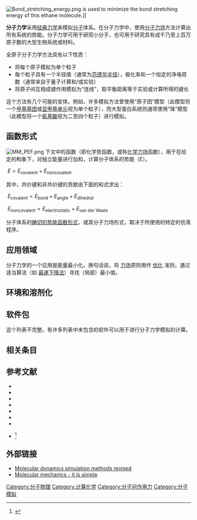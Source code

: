 {{roughtranslation|time=2014-03-15T11:28:44+00:00}}

[[Image:Bond_stretching_energy.png|thumb]] is used to minimize the bond stretching energy of this ethane molecule.]] 

'''分子力学'''采用[[经典力学|经典力学]]来模拟[[分子|分子]]体系。在分子力学中，使用[[Force_field_(chemistry)|分子力场]]方法计算出所有系统的势能。分子力学可用于研究小分子，也可用于研究具有成千乃至上百万原子数的大型生物系统或材料。

全原子分子力学方法具有以下性质：
*将每个原子模拟为单个粒子
*每个粒子具有一个半径值（通常为[[范德华半径|范德华半径]]），极化率和一个恒定的净电荷数（通常来自于量子计算和/或实验）
*将原子间互相成键作用模拟为“连线”，取平衡距离等于实验或计算所得的键长

这个方法有几个可能的变体。例如，许多模拟方法曾使用“原子团”模型（此模型将一个[[甲基基团|甲基基团]]或[[亚甲基单元|亚甲基单元]]视为单个粒子），而大型蛋白系统则通常使用“珠”模型（此模型将一个[[氨基酸|氨基酸]]视为二至四个粒子）进行模拟。

==函数形式==
[[Image:MM_PEF.png|thumb]]
下文中的函数（即化学势函数，或称[[Force_field_(chemistry)|化学力场]]函数），用于在给定的构象下，对独立能量进行加和，计算分子体系的势能（E）。

<math>\ E = E_\text{covalent} + E_\text{noncovalent} \, </math>

其中，共价键和非共价键的贡献由下面的和式求出：

<math>\ E_\text{covalent} = E_\text{bond} + E_\text{angle} + E_\text{dihedral}</math>

<math>\ E_\text{noncovalent} = E_\text{electrostatic} + E_\text{van der Waals} </math>

分子体系的[[Potential_energy_of_protein|确切的势能函数形式]]，或其分子力场形式，取决于所使用的特定的仿真程序。

==应用领域==

分子力学的一个应用是能量最小化。换句话说，将 [[force_field_(chemistry)|力场]]原则用作 [[Optimization_(mathematics)|优化]] 准则，通过适当算法（如 [[Gradient_descent|最速下降法]]）寻找（局部）最小值。

==环境和溶剂化==

==软件包==

{{main|List of software for molecular mechanics modeling}}
这个列表不完整。有许多列表中未包含的软件可以用于进行分子力学模拟的计算。

{{columns-list|3|
*[http://multiscalelab.org/acemd ACEMD - GPU MD]
*[[Abalone_(molecular_mechanics)|Abalone]]
*[[AMBER|AMBER]]
*[http://www.biomolecular-modeling.com/Products.html Ascalaph]
*[[BOSS_(molecular_mechanics)|BOSS]]
*[[CHARMM|CHARMM]]
*[http://www.cosmos-software.de/ce_intro.html COSMOS]
*[http://cytosolve.com/ CytoSolve]
*[[Ghemical|Ghemical]]
*[[GROMOS|GROMOS]]
*[[GROMACS|GROMACS]]
*[[Internal_Coordinate_Mechanics|ICM]]
*[[MacroModel|MacroModel]]
*[[MDynaMix|MDynaMix]]
*[[NAMD|NAMD]]
*[[Q-Chem|Q-Chem]]
*[[Spartan_(software)|Spartan]]
*[http://www.exorga.com/ StruMM3D (STR3DI32)]
*[[TINKER|TINKER]]
*[http://www.zeden.org/ Zodiac]
*[[X-PLOR|X-PLOR]]
*[[Yasara|Yasara]]
*[[LAMMPS|LAMMPS]]
}}

==相关条目==
{{columns-list|2|
* [[分子图像|分子图像]]
* [[分子动力学|分子动力学]]
* [[Molecule_editor|Molecule editor]]
* [[分子力场（化学）|分子力场（化学）]]
* [[Force_field_implementation|Force field implementation]]
* [[分子设计软件|分子设计软件]]
* [[GPU上的分子模拟|GPU上的分子模拟]]
* [[分子力学模拟软件列表|Software for molecular mechanics modeling]]
* [[List_of_software_for_Monte_Carlo_molecular_modeling|Software for Monte Carlo molecular modeling]]
}}

==参考文献==
*{{cite book |author=Allinger NL, Burkert U |title=Molecular Mechanics |publisher=An American Chemical Society Publication |year=1982 |isbn=0-8412-0885-9 }}
*{{cite journal |author=Box VG |title=The Molecular Mechanics of Quantized Valence Bonds |journal=J Mol Model. |volume=3 |issue=3 |pages=124–41 |date=March 1997 |doi=10.1007/s008940050026 }}
*{{cite journal |author=Box VG |title=The anomeric effect of monosaccharides and their derivatives. Insights from the new QVBMM molecular mechanics force field |journal=Heterocycles |volume=48 |issue=11 |pages=2389–417 |date=12 November 1998 |url=http://cat.inist.fr/?aModele=afficheN&cpsidt=10678043 |doi=10.3987/REV-98-504 |access-date=2014-03-15 |archive-date=2012-05-31 |archive-url=https://web.archive.org/web/20120531131155/http://cat.inist.fr/?aModele=afficheN&cpsidt=10678043 |dead-url=no }}
*{{cite journal |author=Box VG |title=Stereo-electronic effects in polynucleotides and their double helices |journal=J Mol Struct. |volume=689 |issue=1–2 |pages=33–41 |year=2004 |doi=10.1016/j.molstruc.2003.10.019  |bibcode = 2004JMoSt.689...33B }}
*{{cite book |author=Becker OM |title=Computational biochemistry and biophysics |url=https://archive.org/details/computationalbio0000unse_e1f9 |publisher=Marcel Dekker |location=New York, N.Y. |year=2001 |isbn=0-8247-0455-X }}
*{{cite journal |author=Mackerell AD |title=Empirical force fields for biological macromolecules: overview and issues |journal=J Comput Chem |volume=25 |issue=13 |pages=1584–604 |date=October 2004|pmid=15264253 |doi=10.1002/jcc.20082 }}
*{{cite book |author=Schlick T |title=Molecular modeling and simulation: an interdisciplinary guide |url=https://archive.org/details/molecularmodelin0000schl |publisher=Springer |location=Berlin |year=2002 |isbn=0-387-95404-X }}
*{{cite book |author=Krishnan Namboori; Ramachandran, K. S.; Deepa Gopakumar |title=Computational Chemistry and Molecular Modeling: Principles and Applications |publisher=Springer |location=Berlin |year=2008 |isbn=3-540-77302-9 }}<ref>{{Cite web |url=http://www.amrita.edu/cen/ccmm |title=存档副本 |accessdate=2014-03-15 |archive-date=2008-11-23 |archive-url=https://web.archive.org/web/20081123073745/http://www.amrita.edu/cen/ccmm |dead-url=yes }}</ref>

{{Reflist}}

==外部链接==
*[https://web.archive.org/web/20130715003803/http://dissertations.ub.rug.nl/faculties/science/1996/h.bekker/ Molecular dynamics simulation methods revised]
*[http://www.layruoru.com/dokuwiki/doku.php/molecular_mechanics_-_it_is_simple Molecular mechanics - it is simple] {{Wayback|url=http://www.layruoru.com/dokuwiki/doku.php/molecular_mechanics_-_it_is_simple |date=20191228115808 }}

{{DEFAULTSORT:Molecular Mechanics}}
[[Category:分子物理|Category:分子物理]]
[[Category:计算化学|Category:计算化学]]
[[Category:分子间作用力|Category:分子间作用力]]
[[Category:分子模拟|Category:分子模拟]]